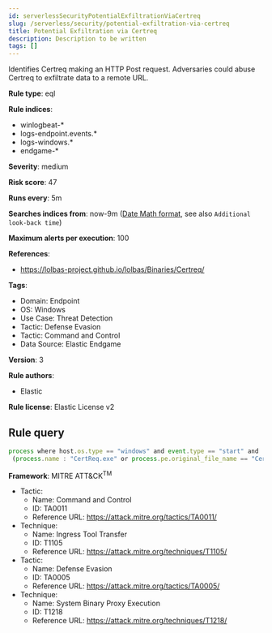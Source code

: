 ```yaml
---
id: serverlessSecurityPotentialExfiltrationViaCertreq
slug: /serverless/security/potential-exfiltration-via-certreq
title: Potential Exfiltration via Certreq
description: Description to be written
tags: []
---
```


<div id="potential-exfiltration-via-certreq"></div>

Identifies Certreq making an HTTP Post request. Adversaries could abuse Certreq to exfiltrate data to a remote URL.

**Rule type**: eql

**Rule indices**: 

* winlogbeat-*
* logs-endpoint.events.*
* logs-windows.*
* endgame-*

**Severity**: medium

**Risk score**: 47

**Runs every**: 5m

**Searches indices from**: now-9m ([Date Math format](((ref))/common-options.html#date-math), see also <DocLink id="serverlessSecurityRulesUiCreate" section="set-the-rules-schedule">`Additional look-back time`</DocLink>)

**Maximum alerts per execution**: 100

**References**: 

* https://lolbas-project.github.io/lolbas/Binaries/Certreq/

**Tags**: 

* Domain: Endpoint
* OS: Windows
* Use Case: Threat Detection
* Tactic: Defense Evasion
* Tactic: Command and Control
* Data Source: Elastic Endgame

**Version**: 3

**Rule authors**: 

* Elastic

**Rule license**: Elastic License v2

## Rule query

```js
process where host.os.type == "windows" and event.type == "start" and
 (process.name : "CertReq.exe" or process.pe.original_file_name == "CertReq.exe") and process.args : "-Post"

```

**Framework**: MITRE ATT&CK<sup>TM</sup>

* Tactic:
    * Name: Command and Control
    * ID: TA0011
    * Reference URL: https://attack.mitre.org/tactics/TA0011/
* Technique:
    * Name: Ingress Tool Transfer
    * ID: T1105
    * Reference URL: https://attack.mitre.org/techniques/T1105/
* Tactic:
    * Name: Defense Evasion
    * ID: TA0005
    * Reference URL: https://attack.mitre.org/tactics/TA0005/
* Technique:
    * Name: System Binary Proxy Execution
    * ID: T1218
    * Reference URL: https://attack.mitre.org/techniques/T1218/

